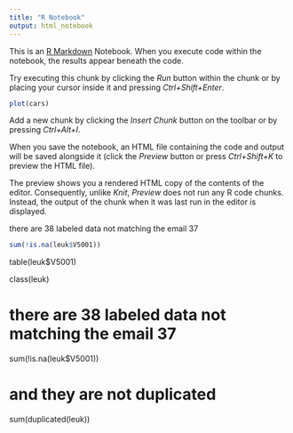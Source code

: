 ```yaml
---
title: "R Notebook"
output: html_notebook
---
```


This is an [R Markdown](http://rmarkdown.rstudio.com) Notebook. When you execute code within the notebook, the results appear beneath the code. 

Try executing this chunk by clicking the *Run* button within the chunk or by placing your cursor inside it and pressing *Ctrl+Shift+Enter*. 

```r
plot(cars)
```

Add a new chunk by clicking the *Insert Chunk* button on the toolbar or by pressing *Ctrl+Alt+I*.

When you save the notebook, an HTML file containing the code and output will be saved alongside it (click the *Preview* button or press *Ctrl+Shift+K* to preview the HTML file).

The preview shows you a rendered HTML copy of the contents of the editor. Consequently, unlike *Knit*, *Preview* does not run any R code chunks. Instead, the output of the chunk when it was last run in the editor is displayed.

there are 38 labeled data not matching the email 37 

```r
sum(!is.na(leuk$V5001))

```


table(leuk$V5001)

class(leuk)

# there are 38 labeled data not matching the email 37 
sum(!is.na(leuk$V5001))

# and they are not duplicated
sum(duplicated(leuk))

